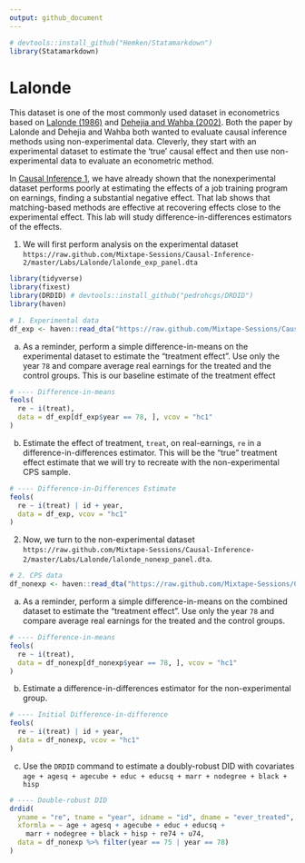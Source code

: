 ```yaml
---
output: github_document
---
```


```r
# devtools::install_github("Hemken/Statamarkdown")
library(Statamarkdown)
```

# Lalonde

This dataset is one of the most commonly used dataset in econometrics based on [Lalonde (1986)](https://econpapers.repec.org/article/aeaaecrev/v_3a76_3ay_3a1986_3ai_3a4_3ap_3a604-20.htm) and [Dehejia and Wahba (2002)](https://www.uh.edu/~adkugler/Dehejia&Wahba.pdf). Both the paper by Lalonde and Dehejia and Wahba both wanted to evaluate causal inference methods using non-experimental data. Cleverly, they start with an experimental dataset to estimate the 'true' causal effect and then use non-experimental data to evaluate an econometric method.

In [Causal Inference 1](github.com/Mixtape-Sessions/Causal-Inference-1), we have already shown that the nonexperimental dataset performs poorly at estimating the effects of a job training program on earnings, finding a substantial negative effect. That lab shows that matching-based methods are effective at recovering effects close to the experimental effect. This lab will study difference-in-differences estimators of the effects.

1. We will first perform analysis on the experimental dataset `https://raw.github.com/Mixtape-Sessions/Causal-Inference-2/master/Labs/Lalonde/lalonde_exp_panel.dta`

```r
library(tidyverse)
library(fixest)
library(DRDID) # devtools::install_github("pedrohcgs/DRDID")
library(haven)

# 1. Experimental data
df_exp <- haven::read_dta("https://raw.github.com/Mixtape-Sessions/Causal-Inference-2/master/Lab/Lalonde/lalonde_exp_panel.dta")
```

a. As a reminder, perform a simple difference-in-means on the experimental dataset to estimate the "treatment effect". Use only the year `78` and compare average real earnings for the treated and the control groups. This is our baseline estimate of the treatment effect

```r
# ---- Difference-in-means
feols(
  re ~ i(treat),
  data = df_exp[df_exp$year == 78, ], vcov = "hc1"
)
```

b. Estimate the effect of treatment, `treat`, on real-earnings, `re` in a difference-in-differences estimator. This will be the "true" treatment effect estimate that we will try to recreate with the non-experimental CPS sample. 

```r
# ---- Difference-in-Differences Estimate
feols(
  re ~ i(treat) | id + year, 
  data = df_exp, vcov = "hc1"
)
```

2. Now, we turn to the non-experimental dataset `https://raw.github.com/Mixtape-Sessions/Causal-Inference-2/master/Labs/Lalonde/lalonde_nonexp_panel.dta`. 

```r
# 2. CPS data
df_nonexp <- haven::read_dta("https://raw.github.com/Mixtape-Sessions/Causal-Inference-2/master/Lab/Lalonde/lalonde_nonexp_panel.dta")
```

a. As a reminder, perform a simple difference-in-means on the combined dataset to estimate the "treatment effect". Use only the year `78` and compare average real earnings for the treated and the control groups.

```r
# ---- Difference-in-means
feols(
  re ~ i(treat),
  data = df_nonexp[df_nonexp$year == 78, ], vcov = "hc1"
)
```

b. Estimate a difference-in-differences estimator for the non-experimental group.

```r
# ---- Initial Difference-in-difference
feols(
  re ~ i(treat) | id + year, 
  data = df_nonexp, vcov = "hc1"
)
```

c. Use the `DRDID` command to estimate a doubly-robust DID with covariates `age + agesq + agecube + educ + educsq + marr + nodegree + black + hisp`

```r
# ---- Double-robust DID
drdid(
  yname = "re", tname = "year", idname = "id", dname = "ever_treated", 
  xformla = ~ age + agesq + agecube + educ + educsq +
    marr + nodegree + black + hisp + re74 + u74,
  data = df_nonexp %>% filter(year == 75 | year == 78)
)
```

